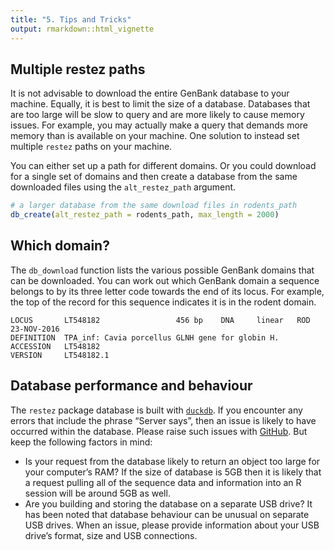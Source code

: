 ```yaml
---
title: "5. Tips and Tricks"
output: rmarkdown::html_vignette
---
```




## Multiple restez paths

It is not advisable to download the entire GenBank database to your machine. Equally, it is best to limit the size of a database. Databases that are too large will be slow to query and are more likely to cause memory issues. For example, you may actually make a query that demands more memory than is available on your machine. One solution to instead set multiple `restez` paths on your machine.

You can either set up a path for different domains. Or you could download for a single set of domains and then create a database from the same downloaded files using the `alt_restez_path` argument.


```r
# a larger database from the same download files in rodents_path
db_create(alt_restez_path = rodents_path, max_length = 2000)
```

## Which domain?

The `db_download` function lists the various possible GenBank domains that can be downloaded. You can work out which GenBank domain a sequence belongs to by its three letter code towards the end of its locus. For example, the top of the record for this sequence indicates it is in the rodent domain.

```
LOCUS       LT548182                 456 bp    DNA     linear   ROD 23-NOV-2016
DEFINITION  TPA_inf: Cavia porcellus GLNH gene for globin H.
ACCESSION   LT548182
VERSION     LT548182.1
```

## Database performance and behaviour

The `restez` package database is built with [`duckdb`](https://github.com/duckdb/duckdb).
If you encounter any errors that include the phrase "Server says", then an issue is
likely to have occurred within the database. Please raise such issues with
[GitHub](https://github.com/ropensci/restez/issues). But keep the following
factors in mind:

* Is your request from the database likely to return an object too large for
your computer's RAM? If the size of database is 5GB then it is likely that
a request pulling all of the sequence data and information into an R session
will be around 5GB as well.
* Are you building and storing the database on a separate USB drive? It has
been noted that database behaviour can be unusual on separate USB drives. When
an issue, please provide information about your USB drive's format, size and USB
connections.
